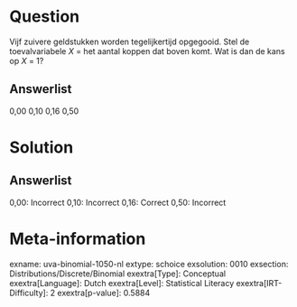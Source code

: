 Question
========

Vijf zuivere geldstukken worden tegelijkertijd opgegooid. Stel de
toevalvariabele *X* = het aantal koppen dat boven komt. Wat is dan de
kans op *X* = 1?

Answerlist
----------

0,00
0,10
0,16
0,50

Solution
========

Answerlist
----------

0,00: Incorrect
0,10: Incorrect
0,16: Correct
0,50: Incorrect

Meta-information
================
exname: uva-binomial-1050-nl
extype: schoice
exsolution: 0010
exsection: Distributions/Discrete/Binomial
exextra[Type]: Conceptual
exextra[Language]: Dutch
exextra[Level]: Statistical Literacy
exextra[IRT-Difficulty]: 2
exextra[p-value]: 0.5884
